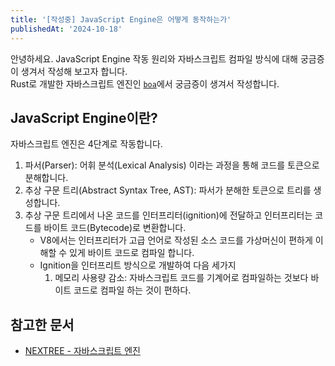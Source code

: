 ```yaml
---
title: '[작성중] JavaScript Engine은 어떻게 동작하는가'
publishedAt: '2024-10-18'
---
```


안녕하세요. JavaScript Engine 작동 원리와 자바스크립트 컴파일 방식에 대해 궁금증이 생겨서 작성해 보고자 합니다.  
Rust로 개발한 자바스크립트 엔진인 [`boa`](https://github.com/boa-dev/boa)에서 궁금증이 생겨서 작성합니다.  

## JavaScript Engine이란?
자바스크립트 엔진은 4단계로 작동합니다.

1. 파서(Parser): 어휘 분석(Lexical Analysis) 이라는 과정을 통해 코드를 토큰으로 분해합니다.
2. 추상 구문 트리(Abstract Syntax Tree, AST): 파서가 분해한 토큰으로 트리를 생성합니다.  
3. 추상 구문 트리에서 나온 코드를 인터프리터(ignition)에 전달하고 인터프리터는 코드를 바이트 코드(Bytecode)로 변환합니다.
    - V8에서는 인터프리터가 고급 언어로 작성된 소스 코드를 가상머신이 편하게 이해할 수 있게 바이트 코드로 컴파일 합니다.  
    - Ignition을 인터프리트 방식으로 개발하여 다음 세가지 
        1. 메모리 사용량 감소: 자바스크립트 코드를 기계어로 컴파일하는 것보다 바이트 코드로 컴파일 하는 것이 편하다.
## 참고한 문서
- [NEXTREE - 자바스크립트 엔진](https://www.nextree.io/javascript-engine/)